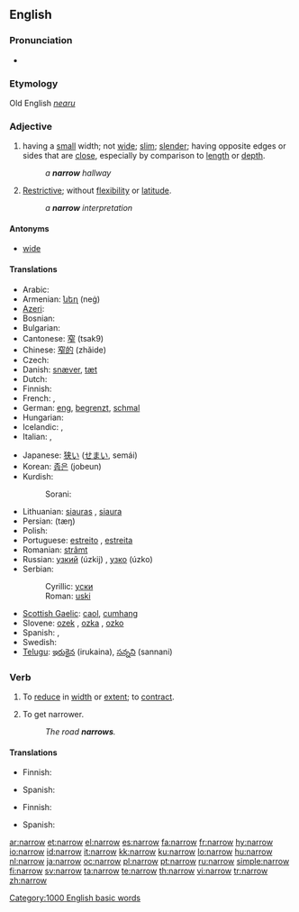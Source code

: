 ==English==

===Pronunciation===
* {{audio|en-us-narrow.ogg|Audio (US)}}
*: {{rhymes|ærəʊ}}

===Etymology===
Old English ''[[nearu]]''

===Adjective===
{{en-adj|narrow|er}}

# having a [[small]] width; not [[wide]]; [[slim]]; [[slender]]; having opposite edges or sides that are [[close]], especially by comparison to [[length]] or [[depth]].
#: ''a '''narrow''' hallway''
# {{figuratively}} [[restrictive|Restrictive]]; without [[flexibility]] or [[latitude]].
#: ''a '''narrow''' interpretation''

====Antonyms====
* [[wide]]

====Translations====
{{trans-top}}
* Arabic: {{Arab|[[ضيق]]}} {{unicode|(ɖáyyeq)}}
* Armenian: [[նեղ]] (neġ)
* [[Azeri]]: {{t-|az|dar|xs=Azeri}}
* Bosnian: {{t-|bs|uski|m}}
* Bulgarian: {{t+|bg|тесен|tr=tesen|sc=Cyrl}}
* Cantonese: [[窄]] (tsak9)
* Chinese: [[窄的]] (zhǎide)
* Czech: {{t-|cs|úzký|m}}
* Danish: [[snæver]], [[tæt]]
* Dutch: {{t+|nl|nauw}}
* Finnish: {{t+|fi|kapea}}
* French: {{t+|fr|étroit|m}}, {{t+|fr|étroite|f}}
* German: [[eng]], [[begrenzt]], [[schmal]]
* Hungarian: {{t+|hu|szűk}}
* Icelandic: {{t+|is|þröngur}}, {{t+|is|þéttur}}
* Italian: {{t+|it|stretto|m}}, {{t+|it|stretta|f}}
{{trans-mid}}
* Japanese: [[狭い]] ([[せまい]], semái)
* Korean: [[좁은]] (jobeun)
* Kurdish:
*: Sorani: {{t|ku|ته‌سک|tr=task|sc=ku-Arab}}
* Lithuanian: [[siauras]] {{m}}, [[siaura]] {{f|n}}
* Persian: {{fa-Arab|[[تنگ|تَنگ]]}} (tæŋ)
* Polish: {{t+|pl|wąski|m}}
* Portuguese: [[estreito]] {{m}}, [[estreita]] {{f}}
* Romanian: [[strâmt]]
* Russian: [[узкий]] (úzkij) {{m}}, [[узко]] (úzko)
* Serbian:
*: Cyrillic: [[уски#Serbian|уски]] {{m}}
*: Roman: [[uski#Serbian|uski]] {{m}}
* [[Scottish Gaelic]]: [[caol]], [[cumhang]]
* Slovene: [[ozek]] {{m}}, [[ozka]] {{f}}, [[ozko]] {{n}}
* Spanish: {{t+|es|estrecho|m}}, {{t-|es|estrecha|f}}
* Swedish: {{t+|sv|trång}}
* [[Telugu]]: [[ఇరుకైన]] (irukaina), [[సన్నని]] (sannani)
{{trans-bottom}}

===Verb===
{{en-verb}}

# {{transitive}} To [[reduce]] in [[width]] or [[extent]]; to [[contract]].
# {{intransitive}} To get narrower.
#: ''The road '''narrows'''.''

====Translations====
{{trans-top|to reduce in width or extent}}
* Finnish: {{t-|fi|kaventaa}}
{{trans-mid}}
* Spanish: {{t-|es|estrechar}}
{{trans-bottom}}

{{trans-top|to get narrower}}
* Finnish: {{t-|fi|kaventua}}
{{trans-mid}}
* Spanish: {{t|es|estrecharse}}
{{trans-bottom}}

[[Category:1000 English basic words]]

[[ar:narrow]]
[[et:narrow]]
[[el:narrow]]
[[es:narrow]]
[[fa:narrow]]
[[fr:narrow]]
[[hy:narrow]]
[[io:narrow]]
[[id:narrow]]
[[it:narrow]]
[[kk:narrow]]
[[ku:narrow]]
[[lo:narrow]]
[[hu:narrow]]
[[nl:narrow]]
[[ja:narrow]]
[[oc:narrow]]
[[pl:narrow]]
[[pt:narrow]]
[[ru:narrow]]
[[simple:narrow]]
[[fi:narrow]]
[[sv:narrow]]
[[ta:narrow]]
[[te:narrow]]
[[th:narrow]]
[[vi:narrow]]
[[tr:narrow]]
[[zh:narrow]]